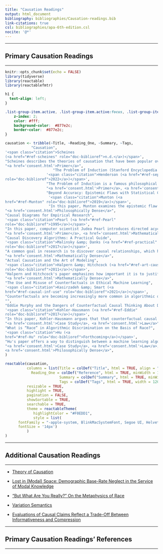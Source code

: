 ```yaml
---
title: "Causation Readings"
output: html_document
bibliography: bibliographies/Causation-readings.bib
link-citations: true
csl: bibliographies/apa-6th-edition.csl
nocite: '@*'
---
```



----

## Primary Causation Readings

----

```r
knitr::opts_chunk$set(echo = FALSE)
library(tidyverse)
library(reactable)
library(reactablefmtr)
```

```css
h1 {
  text-align: left;
}

.list-group-item.active, .list-group-item.active:focus, .list-group-item.active:hover {
    z-index: 2;
    color: #fff;
    background-color:  #877e2c;
    border-color:  #877e2c;
}
```


```r
causation <- tribble(~Title, ~Reading_One, ~Summary, ~Tags,
            "Causation",
'<span class="citation">Scheines
(<a href="#ref-scheines" role="doc-biblioref">n.d.</a>)</span>',
"Scheines describes the theories of causation that have been popular over the last 30 years, in both philosophy and computer science/statistics. This article uses several examples to illuminate what a theory of causation must explain and why defining causation is so difficult. Such insights are important, especially as causal inference has become more common in data science.",
"<a href='consent.html'>Primer</a>",                           
                      "The Problem of Induction (Stanford Encyclopedia of Philosophy)",
                   '<span class="citation">Henderson (<a href="#ref-sep-induction-problem"
role="doc-biblioref">2022</a>)</span>', 
                   "The Problem of Induction is a famous philosophical puzzle raised by Philosopher David Hume in the 1700s that is helpful to understand when thinking about causation. The Problem of Induction is concerned with how we can rationally justify that future observsations will resemble the past observations (i.e., induction). The Problem of Induction is also a challenge to how we think about causation. Traditionally, we use induction to conclude causation. For example, we would say that X causes Y if Y consistently follows X (in sufficiently diverse settings). But this traditional view of causation falls prey to the Problem of Induction. This Stanford Enclyclopedia of Philosophy further outlines the Problem of Induction, its connections to causation, and responses to the Problem of Induction.", 
                   "<a href='consent.html'>Primer</a>, <a href='consent.html'>Philosophically Dense</a>",
                   "Beyond Accuracy: Epistemic Flaws with Statistical Generalizations",
                    '<span class="citation">Munton (<a
href="#ref-Munton" role="doc-biblioref">2019</a>)</span>',
                    "In this paper, Munton examines the epistemic flaw of statistical generalizations (i.e., why statistical generalizations are not always conducive to knowledge). Per Munton, 'Statistical beliefs are accompanied by an implicit representation of the statistic's modal profile.' The modal profile of a statistic describes 'the counterfactual stability of the relevant regularity, including what, if any, further facts underpin it' and thus relates to the counterfactual definition of causation (i.e., if A had not occurred, then B would not have occurred). Munton views the modal profiles of accurate statistical generalizations that rely on constant intervention as unstable, concluding that such generalizations are epistemically flawed. These insights help us understand why counterfactual causal explanations (of what would have been the case in all relevant counterfactual worlds) might be necessary for data science.", 
"<a href='consent.html'>Philosophically Dense</a>",
"Causal Diagrams for Empirical Research",
'<span class="citation">Pearl (<a href="#ref-Pearl"
role="doc-biblioref">1995</a>)</span>',
"In this paper, computer scientist Judea Pearl introduces directed acyclic graphs (DAGs) to represent and analyze causal relationships in empirical (observational) research. These insights help us translate specific theories of causation into mathematical language, which is necessary to perform causal inference in fields like data science.",
"<a href='consent.html'>Primer</a>, <a href='consent.html'>Mathematically Dense</a>",
"Causal Discovery Algorithms: A Practical Guide",
'<span class="citation">Malinsky &amp; Danks (<a href="#ref-practical"
role="doc-biblioref">2017</a>)</span>',
"A common goal in research is to discover causal relationships, which has lead to algorithms that can discover (or identify) causal relationships between variables becoming popular. In this paper, Malinsky and Danks provide a framework for when these causal-discovery algorithms should be used, what technical preparations must be made to run data through a causal-discovery algorithm, the trade-offs between different kinds of causal-discovery algorithms, and how we ought to interpret the output from causal-discovery algorithms.",
"<a href='consent.html'>Mathematically Dense</a>",
"Actual Causation and the Art of Modeling",
'<span class="citation">Halpern &amp; Hitchcock (<a href="#ref-art-causation"
role="doc-biblioref">2011</a>)</span>',
"Halpern and Hitchcock's paper emphasizes how important it is to justify why a certain causal model (i.e., a certain set of structural equations) is being used in the particular context. This paper raises interesting questions about how one's values or background beliefs can affect their choice to use one causal model over another, and how influential this choice can be to the ultimate conclusions drawn about causality.",
"<a href='consent.html'>Mathematically Dense</a>",
"The Use and Misuse of Counterfactuals in Ethical Machine Learning",
'<span class="citation">Kasirzadeh &amp; Smart (<a
href="#ref-causal-inf-use" role="doc-biblioref">2021</a>)</span>',
"Counterfactuals are becoming increasingly more common in algorithmic decision-making and are generally thought of as a way to make algorithmic decision-making more ethical. Kasirzadeh and Smart articulate why they think we should be more cautious when we use counterfactuals, especially around social categories (like race and gender). They outline some key presumptions/assumptions that need to be addressed to design/apply 'counterfactually fair of explainable algorithms to social contexts.' and a set of principles to help data science researchers conduct 'interdisciplinary conversations and become aware of the potential harms and ethical impacts of their counterfactual thinking as it pertains to the social world.'",
"",
"Eddie Murphy and the Dangers of Counterfactual Causal Thinking About Detecting Racial Discrimination",
'<span class="citation">Kohler-Hausmann (<a href="#ref-Eddie"
role="doc-biblioref">2017</a>)</span>',
"In this paper, Kohler-Hausmann argues that that counterfactual causal model of discrimination that are used in law and social science is wrong. Per Kohler-Hausmann, th counterfactual model 'is wrong because to fit the rigor of the counterfactual model of a clearly defined treatment on otherwise identical units, we must reduce race to only the signs of the category, meaning we must think race is skin color, or phenotype, or other ways we identify group status. And that is a concept mistake if one subscribes to a constructivist, as opposed to a biological or genetic, conception of race.' Kohler-Hausmann ends by offering recommendations for what should replace the counterfactual causal model of discrimination.",
"<a href='consent.html'>Case Study</a>, <a href='consent.html'>Law</a>",
"What is “Race” in Algorithmic Discrimination on the Basis of Race?",
'<span class="citation">Hu (<a
href="#ref-Hu" role="doc-biblioref">Forthcoming</a>)</span>',
"Hu's paper offers a way to distinguish between a machine learning algorithm's decision being correlated with race versus being on the basis of race, which indicates a causal relationship between race and its decision. Hu introduces the 'thick constructivist' account of race, in which ' to be raced is to be socially positioned in the way indicated by a certain set of statistical regularities on the basis of particular phenotypic traits.'. Thus, Hu argues that the machine learning algorithm (or person) acting on the basis of this particular set of statistical regularities is equivalent to acting on the basis race. This definition of `on the basis of' has profound ramifications in legal settings as it affects when we would conclude that algorithmic discrimination has occurred.",
"<a href='consent.html'>Case Study</a>, <a href='consent.html'>Law</a>,
<a href='consent.html'>Philosophically Dense</a>",
)
```

```r
reactable(causation,
          columns = list(Title = colDef("Title", html = TRUE, align = "center", vAlign = "center"),
            Reading_One = colDef("Reference", html = TRUE, minWidth = 100, align = "center", vAlign = "center"),
                         Summary = colDef("Summary", html = TRUE, minWidth = 250),
                         Tags = colDef("Tags", html = TRUE, width = 120)),
          resizable = TRUE,
          highlight = TRUE,
          pagination = FALSE,
          showSortable = TRUE,
          searchable = TRUE,
          theme = reactableTheme(
             highlightColor = "#F0EDD1",
             style = list(
      fontFamily = "-apple-system, BlinkMacSystemFont, Segoe UI, Helvetica, Arial, sans-serif",
      fontSize = '14px')
          )
)
```

----

## Additional Causation Readings

----


* [Theory of Causation](https://www.cmu.edu/dietrich/philosophy/research/areas/science-methodology/theory-of-causation.html)

* [Lost in (Modal) Space: Demographic Base-Rate Neglect in the Service of Modal Knowledge](https://academic.oup.com/aristotelian/article/123/1/73/7093237)

* ["But What Are You Really?" On the Metaphysics of Race](https://philpapers.org/archive/MILBWA)

* [Variation Semantics](http://philsci-archive.pitt.edu/20626/)

* [Evaluations of Causal Claims Reflect a Trade-Off Between Informativeness and Compression](https://escholarship.org/uc/item/0rc3b03k)

----

## Primary Causation Readings' References

----